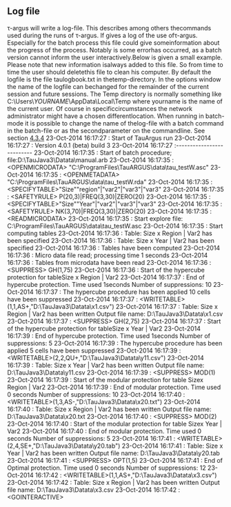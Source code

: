 ## Log file
τ-argus will write a log-file. This describes among others thecommands used during the runs of τ-argus. If gives a log of the use ofτ-argus. Especially for the batch process this file could give someinformation about the progress of the process. Notably is some errorhas occurred, as a batch version cannot inform the user interactively.Below is given a small example. Please note that new information isalways added to this file. So from time to time the user should deletethis file to clean his computer.
By default the logfile is the file taulogbook.txt in thetemp-directory. In the options window the name of the logfile can bechanged for the remainder of the current session and future sessions.
The Temp directory is normally something like
C:\\Users\\*YOURNAME*\\AppData\\Local\\Temp
where yourname is the name of the current user. Of course in specificcircumstances the network administrator might have a chosen differentlocation.
When running in batch-mode it is possible to change the name of thelog-file with a batch command in the batch-file or as the secondparameter on the commandline. See section [4.3.4](#anchor-192)
23-Oct-2014 16:17:27 : Start of TauArgus run
23-Oct-2014 16:17:27 : Version 4.0.1 (beta) build 3
23-Oct-2014 16:17:27 :\-\-\-\-\-\-\-\-\-\-\-\-\-\-\-\-\-\-\-\-\-\-\-\-\--
23-Oct-2014 16:17:35 : Start of batch procedure; file:D:\\TauJava3\\Datata\\manual.arb
23-Oct-2014 16:17:35 : \<OPENMICRODATA\> \"C:\\ProgramFiles\\TauARGUS\\data\\tau_testW.asc\"
23-Oct-2014 16:17:35 : \<OPENMETADATA\> \"C:\\ProgramFiles\\TauARGUS\\data\\tau_testW.rda\"
23-Oct-2014 16:17:35 : \<SPECIFYTABLE\>\"Size\"\"region\"\|\"var2\"\|\"var3\"\|\"var3\"
23-Oct-2014 16:17:35 : \<SAFETYRULE\> P(20,3)\|FREQ(3,30)\|ZERO(20)
23-Oct-2014 16:17:35 : \<SPECIFYTABLE\>\"Size\"\"Year\"\|\"var2\"\|\"var3\"\|\"var3\"
23-Oct-2014 16:17:35 : \<SAFETYRULE\> NK(3,70)\|FREQ(3,30)\|ZERO(20)
23-Oct-2014 16:17:35 : \<READMICRODATA\>
23-Oct-2014 16:17:35 : Start explore file: C:\\ProgramFiles\\TauARGUS\\data\\tau_testW.asc
23-Oct-2014 16:17:35 : Start computing tables
23-Oct-2014 16:17:36 : Table: Size x Region \| Var2 has been specified
23-Oct-2014 16:17:36 : Table: Size x Year \| Var2 has been specified
23-Oct-2014 16:17:36 : Tables have been computed
23-Oct-2014 16:17:36 : Micro data file read; processing time 1 seconds
23-Oct-2014 16:17:36 : Tables from microdata have been read
23-Oct-2014 16:17:36 : \<SUPPRESS\> GH(1,75)
23-Oct-2014 16:17:36 : Start of the hypercube protection for tableSize x Region \| Var2
23-Oct-2014 16:17:37 : End of hypercube protection. Time used 1seconds
Number of suppressions: 10
23-Oct-2014 16:17:37 : The hypercube procedure has been applied
10 cells have been suppressed
23-Oct-2014 16:17:37 : \<WRITETABLE\>(1,1,AS+,\"D:\\TauJava3\\Datata\\x1.csv\")
23-Oct-2014 16:17:37 : Table: Size x Region \| Var2 has been written
Output file name: D:\\TauJava3\\Datata\\x1.csv
23-Oct-2014 16:17:37 : \<SUPPRESS\> GH(2,75)
23-Oct-2014 16:17:37 : Start of the hypercube protection for tableSize x Year \| Var2
23-Oct-2014 16:17:39 : End of hypercube protection. Time used 1seconds
Number of suppressions: 5
23-Oct-2014 16:17:39 : The hypercube procedure has been applied
5 cells have been suppressed
23-Oct-2014 16:17:39 : \<WRITETABLE\>(2,2,QU+,\"D:\\TauJava3\\Datata\\y11.csv\")
23-Oct-2014 16:17:39 : Table: Size x Year \| Var2 has been written
Output file name: D:\\TauJava3\\Datata\\y11.csv
23-Oct-2014 16:17:39 : \<SUPPRESS\> MOD(1)
23-Oct-2014 16:17:39 : Start of the modular protection for table Sizex Region \| Var2
23-Oct-2014 16:17:39 : End of modular protection. Time used 0 seconds
Number of suppressions: 10
23-Oct-2014 16:17:40 : \<WRITETABLE\>(1,3,AS-,\"D:\\TauJava3\\Datata\\x20.txt\")
23-Oct-2014 16:17:40 : Table: Size x Region \| Var2 has been written
Output file name: D:\\TauJava3\\Datata\\x20.txt
23-Oct-2014 16:17:40 : \<SUPPRESS\> MOD(2)
23-Oct-2014 16:17:40 : Start of the modular protection for table Sizex Year \| Var2
23-Oct-2014 16:17:40 : End of modular protection. Time used 0 seconds
Number of suppressions: 5
23-Oct-2014 16:17:41 : \<WRITETABLE\>(2,4,SE+,\"D:\\TauJava3\\Datata\\y20.tab\")
23-Oct-2014 16:17:41 : Table: Size x Year \| Var2 has been written
Output file name: D:\\TauJava3\\Datata\\y20.tab
23-Oct-2014 16:17:41 : \<SUPPRESS\> OPT(1,5)
23-Oct-2014 16:17:41 : End of Optimal protection. Time used 0 seconds
Number of suppressions: 12
23-Oct-2014 16:17:42 : \<WRITETABLE\>(1,1,AS+,\"D:\\TauJava3\\Datata\\x3.csv\")
23-Oct-2014 16:17:42 : Table: Size x Region \| Var2 has been written
Output file name: D:\\TauJava3\\Datata\\x3.csv
23-Oct-2014 16:17:42 : \<GOINTERACTIVE\>


